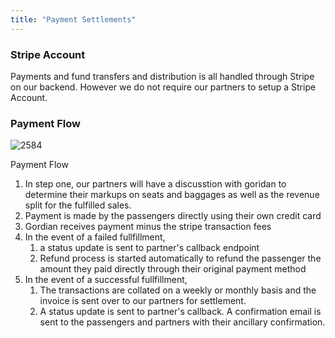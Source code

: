 ```yaml
---
title: "Payment Settlements"
---
```


### Stripe Account

Payments and fund transfers and distribution is all handled through Stripe on our backend. However we do not require our partners to setup a Stripe Account.

### Payment Flow

![2584](/images/660eb32-payment_flow.png "payment_flow.png")

Payment Flow

1. In step one, our partners will have a discusstion with goridan to determine their markups on seats and baggages as well as the revenue split for the fulfilled sales.
2. Payment is made by the passengers directly using their own credit card
3. Gordian receives payment minus the stripe transaction fees
4. In the event of a failed fullfillment,  
   1. a status update is sent to partner's callback endpoint  
   2. Refund process is started automatically to refund the passenger the amount they paid directly through their original payment method
5. In the event of a successful fullfillment,  
   1. The transactions are collated on a weekly or monthly basis and the invoice is sent over to our partners for settlement.  
   2. A status update is sent to partner's callback. A confirmation email is sent to the passengers and partners with their ancillary confirmation.